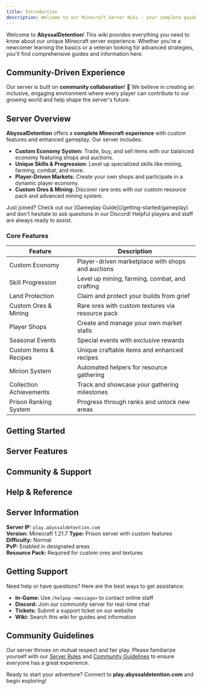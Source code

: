 ```yaml
---
title: Introduction
description: Welcome to our Minecraft Server Wiki - your complete guide to gameplay, features, and community.
---
```


Welcome to **AbyssalDetention**! This wiki provides everything you need to know about our unique Minecraft server experience. Whether you're a newcomer learning the basics or a veteran looking for advanced strategies, you'll find comprehensive guides and information here.

## Community-Driven Experience

Our server is built on **community collaboration**! 🎉 We believe in creating an inclusive, engaging environment where every player can contribute to our growing world and help shape the server's future.

<Outlet path="/getting-started/gameplay" />

## Server Overview

**AbyssalDetention** offers a **complete Minecraft experience** with custom features and enhanced gameplay. Our server includes:

- **Custom Economy System:** Trade, buy, and sell items with our balanced economy featuring shops and auctions.
- **Unique Skills & Progression:** Level up specialized skills like mining, farming, combat, and more.
- **Player-Driven Markets:** Create your own shops and participate in a dynamic player economy.
- **Custom Ores & Mining:** Discover rare ores with our custom resource pack and advanced mining system.

<Outlet path="/getting-started" />

<Note title="New Player Tips">
  Just joined? Check out our [Gameplay Guide](/getting-started/gameplay) and don't hesitate to ask
  questions in our Discord! Helpful players and staff are always ready to assist.
</Note>

### Core Features

| **Feature**             | **Description**                                   |
| ----------------------- | ------------------------------------------------- |
| Custom Economy          | Player-driven marketplace with shops and auctions |
| Skill Progression       | Level up mining, farming, combat, and crafting    |
| Land Protection         | Claim and protect your builds from grief          |
| Custom Ores & Mining    | Rare ores with custom textures via resource pack  |
| Player Shops            | Create and manage your own market stalls          |
| Seasonal Events         | Special events with exclusive rewards             |
| Custom Items & Recipes  | Unique craftable items and enhanced recipes       |
| Minion System           | Automated helpers for resource gathering          |
| Collection Achievements | Track and showcase your gathering milestones      |
| Prison Ranking System   | Progress through ranks and unlock new areas       |

## Getting Started

<Outlet path="/getting-started" />

## Server Features

<Outlet path="/features" />

## Community & Support

<Outlet path="/community" />

## Help & Reference

<Outlet path="/help" />

## Server Information

**Server IP:** `play.abyssaldetention.com`  
**Version:** Minecraft 1.21.7
**Type:** Prison server with custom features  
**Difficulty:** Normal  
**PvP:** Enabled in designated areas  
**Resource Pack:** Required for custom ores and textures

## Getting Support

Need help or have questions? Here are the best ways to get assistance:

- **In-Game:** Use `/helpop <message>` to contact online staff
- **Discord:** Join our community server for real-time chat
- **Tickets:** Submit a support ticket on our website
- **Wiki:** Search this wiki for guides and information

## Community Guidelines

Our server thrives on mutual respect and fair play. Please familiarize yourself with our [Server Rules](/community/rules) and [Community Guidelines](/community/guidelines) to ensure everyone has a great experience.

Ready to start your adventure? Connect to **play.abyssaldetention.com** and begin exploring!
